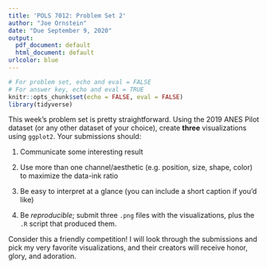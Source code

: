 ```yaml
---
title: 'POLS 7012: Problem Set 2'
author: "Joe Ornstein"
date: "Due September 9, 2020"
output:
  pdf_document: default
  html_document: default
urlcolor: blue
---
```


```r
# For problem set, echo and eval = FALSE
# For answer key, echo and eval = TRUE
knitr::opts_chunk$set(echo = FALSE, eval = FALSE)
library(tidyverse)
```

This week's problem set is pretty straightforward. Using the 2019 ANES Pilot dataset (or any other dataset of your choice), create **three** visualizations using `ggplot2`. Your submissions should:

1. Communicate some interesting result

2. Use more than one channel/aesthetic (e.g. position, size, shape, color) to maximize the data-ink ratio

3. Be easy to interpret at a glance (you can include a short caption if you'd like)

4. Be *reproducible*; submit three `.png` files with the visualizations, plus the `.R` script that produced them.

Consider this a friendly competition! I will look through the submissions and pick my very favorite visualizations, and their creators will receive honor, glory, and adoration.